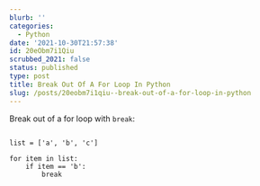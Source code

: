 ```yaml
---
blurb: ''
categories:
  - Python
date: '2021-10-30T21:57:38'
id: 20eObm7i1Qiu
scrubbed_2021: false
status: published
type: post
title: Break Out Of A For Loop In Python
slug: /posts/20eobm7i1qiu--break-out-of-a-for-loop-in-python
---
```


Break out of a for loop with `break`:

```python3

list = ['a', 'b', 'c']

for item in list:
    if item == 'b':
        break
```
